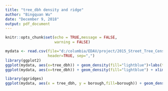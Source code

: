 ---
title: "tree_dbh density and ridge"
author: "Bingquan Wu"
date: "December 9, 2018"
output: pdf_document
---

```{r setup, include=FALSE}
knitr::opts_chunk$set(echo = TRUE,message = FALSE,
                      warning = FALSE)
```

```{r}
mydata <- read.csv(file="d:/columbia/EDAV/project/2015_Street_Tree_Census_-_Tree_Data.csv",
                   header=TRUE, sep=",")
library(ggplot2)
ggplot(mydata, aes(x=tree_dbh)) + geom_density(fill="lightblue")+labs(title="tree_dbh density curve",x="tree_dbh", y = "density")
ggplot(mydata, aes(x=tree_dbh)) + geom_density(fill="lightblue") + xlim(0, 50)+labs(title="tree_dbh density curve",x="tree_dbh", y = "density")
```

```{r}
library(ggridges)
ggplot(mydata, aes(x = tree_dbh, y = borough,fill=borough)) + geom_density_ridges()+labs(title="tree_dbh density ridgeplot",x="tree_dbh", y = "borough")+xlim(0, 50)
```